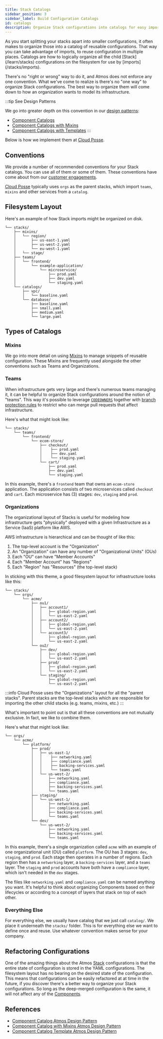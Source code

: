 ```yaml
---
title: Stack Catalogs
sidebar_position: 3
sidebar_label: Build Configuration Catalogs
id: catalogs
description: Organize Stack configurations into catalogs for easy imports.
---
```


<Intro>
As you start splitting your stacks apart into smaller configurations, it often makes to organize those into a catalog of reusable configurations. That way you can take advantage of imports, to reuse configuration in multiple places. Catalogs are how to logically organize all the child [Stack](/learn/stacks) configurations on the filesystem for use by [imports](/stacks/imports).
</Intro>

There's no "right or wrong" way to do it, and Atmos does not enforce any one convention.
What we've come to realize is there's no "one way" to organize Stack configurations. The best way to organize them will come down to
how an organization wants to model its infrastructure.

:::tip See Design Patterns

We go into greater depth on this convention in our [design patterns](/design-patterns/):

- [Component Catalogs](/design-patterns/component-catalog)
- [Component Catalogs with Mixins](/design-patterns/component-catalog-with-mixins)
- [Component Catalogs with Templates](/design-patterns/component-catalog-template)
:::

Below is how we implement them at [Cloud Posse](https://cloudposse.com).

## Conventions

We provide a number of recommended conventions for your Stack catalogs. You can use all of them or some of them. These conventions have come about from our [customer engagements](https://cloudposse.com/services).

[Cloud Posse](https://cloudposse.com) typically uses `orgs` as the parent stacks, which import `teams`, `mixins` and other services from a `catalog`.

## Filesystem Layout

Here's an example of how Stack imports might be organized on disk.

```console
└── stacks/
    ├── mixins/
    │   └── region/
    │       ├── us-east-1.yaml
    │       ├── us-west-2.yaml
    │       └── eu-west-1.yaml
    │   └── stage/
    ├── teams/
    │   └── frontend/
    │       └── example-application/
    │           └── microservice/
    │               ├── prod.yaml
    │               ├── dev.yaml
    │               └── staging.yaml
    └── catalogs/
        ├── vpc/
        │   └── baseline.yaml
        └── database/
            ├── baseline.yaml
            ├── small.yaml
            ├── medium.yaml
            └── large.yaml
```

## Types of Catalogs


### Mixins

We go into more detail on using [Mixins](/stacks/mixins) to manage snippets of reusable configuration. These Mixins are frequently used alongside the other conventions such as Teams and Organizations.

### Teams

When infrastructure gets very large and there's numerous teams managing it, it can be helpful to organize Stack configurations around the notion of "teams". This way it's possible to leverage [`CODEOWNERS`](https://docs.github.com/en/repositories/managing-your-repositorys-settings-and-features/customizing-your-repository/about-code-owners) together with [branch protection rules](https://docs.github.com/en/repositories/configuring-branches-and-merges-in-your-repository/defining-the-mergeability-of-pull-requests/about-protected-branches#require-pull-request-reviews-before-merging) to restrict who can merge pull requests that affect infrastructure.

Here's what that might look like:
```console
└── stacks/
    └── teams/
        └── frontend/
            └── ecom-store/
                ├── checkout/
                │    ├── prod.yaml
                │    ├── dev.yaml
                │    └── staging.yaml
                └── cart/
                    ├── prod.yaml
                    ├── dev.yaml
                    └── staging.yaml
```

In this example, there's a `frontend` team that owns an `ecom-store` application. The application consists of two microservices called `checkout` and `cart`. Each microservice has (3) stages: `dev`, `staging` and `prod`.

### Organizations

The organizational layout of Stacks is useful for modeling how infrastructure gets "physically" deployed with a given Infrastructure as a Service (IaaS) platform like AWS.

AWS infrastructure is hierarchical and can be thought of like this:

1. The top-level account is the "Organization"
2. An "Organization" can have any number of "Organizational Units" (OUs)
3. Each "OU" can have "Member Accounts"
4. Each "Member Account" has "Regions"
5. Each "Region" has "Resources" (the top-level stack)

In sticking with this theme, a good filesystem layout for infrastructure looks like this:

```text
└── stacks/
    └── orgs/
        └── acme/
            ├── ou1/
            │   ├── account1/
            │   │   ├── global-region.yaml
            │   │   └── us-east-2.yaml
            │   ├── account2/
            │   │   ├── global-region.yaml
            │   │   └── us-east-2.yaml
            │   └── account3/
            │       ├── global-region.yaml
            │       └── us-east-2.yaml
            └── ou2/
                ├── dev/
                │   ├── global-region.yaml
                │   └── us-east-2.yaml
                ├── prod/
                │   ├── global-region.yaml
                │   └── us-east-2.yaml
                └── staging/
                    ├── global-region.yaml
                    └── us-east-2.yaml
```

:::info
Cloud Posse uses the "Organizations" layout for all the "parent stacks". Parent stacks are the top-level stacks which are responsible for importing
the other child stacks (e.g. teams, mixins, etc.)
:::

What's important to point out is that all these conventions are not mutually exclusive. In fact, we like to combine them.

Here's what that might look like:

```console
└── orgs/
    └── acme/
        └── platform/
            ├── prod/
            │   ├── us-east-1/
            │   │    ├── networking.yaml
            │   │    ├── compliance.yaml
            │   │    ├── backing-services.yaml
            │   │    └── teams.yaml
            │   └── us-west-2/
            │       ├── networking.yaml
            │       ├── compliance.yaml
            │       ├── backing-services.yaml
            │       └── teams.yaml
            ├── staging/
            │   └── us-west-1/
            │       ├── networking.yaml
            │       ├── compliance.yaml
            │       ├── backing-services.yaml
            │       └── teams.yaml
            └── dev/
                └── us-west-2/
                    ├── networking.yaml
                    ├── backing-services.yaml
                    └── teams.yaml

```

In this example, there's a single organization called `acme` with an example of one organizational unit (OU) called `platform`. The OU has 3 stages: `dev`, `staging`, and `prod`. Each stage then operates in a number of regions. Each region then has a `networking` layer, a `backing-services` layer, and a `teams` layer. The `staging` and `prod` accounts have both have a `compliance` layer, which isn't needed in the `dev` stages.

The files like `networking.yaml` and `compliance.yaml` can be named anything you want. It's helpful to think about organizing Components based on their lifecycles or according to a concept of layers that stack on top of each other.

### Everything Else

For everything else, we usually have catalog that we just call `catalog/`. We place it underneath the `stacks/` folder. This is for everything else we want to define once and reuse. Use whatever convention makes sense for your company.

## Refactoring Configurations

One of the amazing things about the Atmos [Stack](/learn/stacks) configurations is that the entire state of configuration is stored in the YAML configurations. The filesystem layout has no bearing on the desired state of the configuration. This means that configurations can be easily refactored at at time in the future, if you discover there's a better way to organize your Stack configurations. So long as the deep-merged configuration is the same, it will not affect any of the [Components](/components/components).

## References

- [Component Catalog Atmos Design Pattern](/design-patterns/component-catalog)
- [Component Catalog with Mixins Atmos Design Pattern](/design-patterns/component-catalog-with-mixins)
- [Component Catalog Template Atmos Design Pattern](/design-patterns/component-catalog-template)
